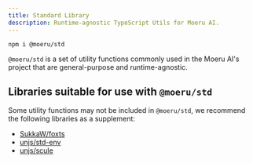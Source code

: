 ```yaml
---
title: Standard Library
description: Runtime-agnostic TypeScript Utils for Moeru AI.
---
```


```package-install
npm i @moeru/std
```

`@moeru/std` is a set of utility functions commonly used in the Moeru AI's project that are general-purpose and runtime-agnostic.

## Libraries suitable for use with `@moeru/std`

Some utility functions may not be included in `@moeru/std`, we recommend the following libraries as a supplement:

- [SukkaW/foxts](https://github.com/SukkaW/foxts)
- [unjs/std-env](https://github.com/unjs/std-env)
- [unjs/scule](https://github.com/unjs/scule)
